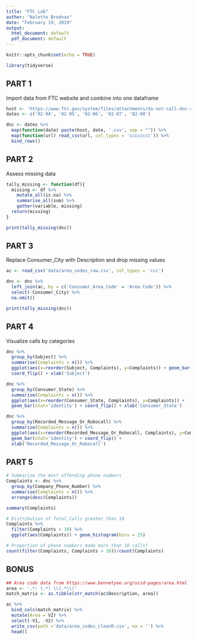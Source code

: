 ```yaml
---
title: "FTC Lab"
author: "Nalette Brodnax"
date: "February 19, 2019"
output:
  html_document: default
  pdf_document: default
---
```


```r
knitr::opts_chunk$set(echo = TRUE)

library(tidyverse)
```

## PART 1
Import data from FTC website and combine into one dataframe

```r
host <- 'https://www.ftc.gov/system/files/attachments/do-not-call-dnc-reported-calls-data/dnc_complaint_numbers_2019-'
dates <- c('02-04', '02-05', '02-06', '02-07', '02-08')

dnc <- dates %>% 
  map(function(date) paste(host, date, '.csv', sep = "")) %>% 
  map(function(url) read_csv(url, col_types = 'cccccccc')) %>% 
  bind_rows()

```

## PART 2
Assess missing data

```r
tally_missing <- function(df){
  missing <- df %>% 
    mutate_all(is.na) %>% 
    summarise_all(sum) %>% 
    gather(variable, missing)
  return(missing)
}

print(tally_missing(dnc))
```

## PART 3
Replace Consumer_City with Description and drop missing values

```r
ac <- read_csv('data/area_codes_raw.csv', col_types = 'ccc')

dnc <- dnc %>% 
  left_join(ac, by = c('Consumer_Area_Code' = 'Area Code')) %>% 
  select(-Consumer_City) %>% 
  na.omit()

print(tally_missing(dnc))
```
## PART 4
Visualize calls by categories

```r
dnc %>% 
  group_by(Subject) %>% 
  summarise(Complaints = n()) %>% 
  ggplot(aes(x=reorder(Subject, Complaints), y=Complaints)) + geom_bar(stat='identity') + 
  coord_flip() + xlab('Subject')

```

```r
dnc %>% 
  group_by(Consumer_State) %>% 
  summarise(Complaints = n()) %>% 
  ggplot(aes(x=reorder(Consumer_State, Complaints), y=Complaints)) + 
  geom_bar(stat='identity') + coord_flip() + xlab('Consumer_State')
```

```r
dnc %>% 
  group_by(Recorded_Message_Or_Robocall) %>% 
  summarise(Complaints = n()) %>% 
  ggplot(aes(x=reorder(Recorded_Message_Or_Robocall, Complaints), y=Complaints)) + 
  geom_bar(stat='identity') + coord_flip() + 
  xlab('Recorded_Message_Or_Robocall')
```

## PART 5

```r
# Summarize the most offending phone numbers
Complaints <- dnc %>% 
  group_by(Company_Phone_Number) %>% 
  summarise(Complaints = n()) %>% 
  arrange(desc(Complaints)) 

summary(Complaints)
```

```r
# Distribution of Total_Calls greater than 10
Complaints %>% 
  filter(Complaints > 10) %>% 
  ggplot(aes(Complaints)) + geom_histogram(bins = 25)
```

```r
# Proportion of phone numbers made more than 10 calls?
count(filter(Complaints, Complaints > 10))/count(Complaints)
```

## BONUS
```r
## Area code data from https://www.bennetyee.org/ucsd-pages/area.html 
area <- '.*: (.*) \\(.*\\)'
match_matrix <- as.tibble(str_match(ac$Description, area))

ac %>% 
  bind_cols(match_matrix) %>% 
  mutate(Area = V2) %>% 
  select(-V1, -V2) %>% 
  write_csv(path ='data/area_codes_cleanR.csv', na = '') %>% 
  head()
```

